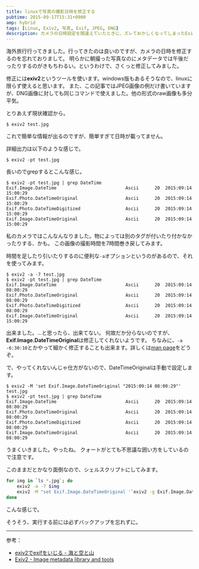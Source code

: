 ```yaml
---
title: linuxで写真の撮影日時を修正する
pubtime: 2015-09-17T15:31+0900
amp: hybrid
tags: [Linux, Exiv2, 写真, Exif, JPEG, DNG]
description: カメラの日時設定を間違えていたときに、ズレておかしくなってしまったExifのタイムスタンプ情報をexiv2というコマンドを使って一括で修正する方法です。
---
```


海外旅行行ってきました。行ってきたのは良いのですが、カメラの日時を修正するのを忘れておりまして。
明らかに朝撮った写真なのにメタデータでは午後だったりするのがきもちわるい。というわけで、さくっと修正してみました。

修正には**exiv2**というツールを使います。windows版もあるそうなので、linuxに限らず使えると思います。
また、この記事ではJPEG画像の例だけ書いていますが、DNG画像に対しても同じコマンドで使えました。他の形式のraw画像も多分平気。

とりあえず現状確認から。
```
$ exiv2 test.jpg
```
これで簡単な情報が出るのですが、簡単すぎて日時が載ってません。

詳細出力は以下のような感じで。
```
$ exiv2 -pt test.jpg
```

長いのでgrepするとこんな感じ。
```
$ exiv2 -pt test.jpg | grep DateTime
Exif.Image.DateTime                          Ascii      20  2015:09:14 15:00:29
Exif.Photo.DateTimeOriginal                  Ascii      20  2015:09:14 15:00:29
Exif.Photo.DateTimeDigitized                 Ascii      20  2015:09:14 15:00:29
Exif.Image.DateTimeOriginal                  Ascii      20  2015:09:14 15:00:29
```
私のカメラではこんなんなりました。物によっては別のタグが付いたり付かなかったりする、かも。
この画像の撮影時間を7時間巻き戻してみます。

時間を足したり引いたりするのに便利な`-a`オプションというのがあるので、それを使ってみます。
```
$ exiv2 -a -7 test.jpg
$ exiv2 -pt test.jpg | grep DateTime
Exif.Image.DateTime                          Ascii      20  2015:09:14 08:00:29
Exif.Photo.DateTimeOriginal                  Ascii      20  2015:09:14 08:00:29
Exif.Photo.DateTimeDigitized                 Ascii      20  2015:09:14 08:00:29
Exif.Image.DateTimeOriginal                  Ascii      20  2015:09:14 15:00:29
```
出来ました。…と思ったら、出来てない。
何故だか分らないのですが、**Exif.Image.DateTimeOriginal**は修正してくれないようです。
ちなみに、`-a -6:30:10`とかやって細かく修正することも出来ます。詳しくは[man page](http://www.exiv2.org/manpage.html)をどうぞ。

で、やってくれないんじゃ仕方がないので、DateTimeOriginalは手動で設定します。
```
$ exiv2 -M 'set Exif.Image.DateTimeOriginal "2015:09:14 08:00:29"' test.jpg
$ exiv2 -pt test.jpg | grep DateTime
Exif.Image.DateTime                          Ascii      20  2015:09:14 08:00:29
Exif.Photo.DateTimeOriginal                  Ascii      20  2015:09:14 08:00:29
Exif.Photo.DateTimeDigitized                 Ascii      20  2015:09:14 08:00:29
Exif.Image.DateTimeOriginal                  Ascii      20  2015:09:14 08:00:29
```
うまくいきました。やったね。
クォートがとても不思議な囲い方をしているので注意です。

このままだとかなり面倒なので、シェルスクリプトにしてみます。
``` bash
for img in `ls *.jpg`; do
    exiv2 -a -7 $img
    exiv2 -M "set Exif.Image.DateTimeOriginal '`exiv2 -g Exif.Image.DateTime $img | sed -e 's/.*20 \+//'`'" $img
done
```
こんな感じで。

そうそう、実行する前には必ずバックアップを忘れずに。

---

参考：
- [exiv2でexifをいじる - 海と空と山](http://hygeta.hateblo.jp/entry/20110902/1314951965)
- [Exiv2 - Image metadata library and tools](http://www.exiv2.org/manpage.html)
